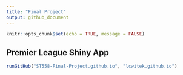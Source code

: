 ```yaml
---
title: "Final Project"
output: github_document
---
```


```r
knitr::opts_chunk$set(echo = TRUE, message = FALSE)

```
## Premier League Shiny App
```r
runGitHub("ST558-Final-Project.github.io", "lcwitek.github.io")
```

